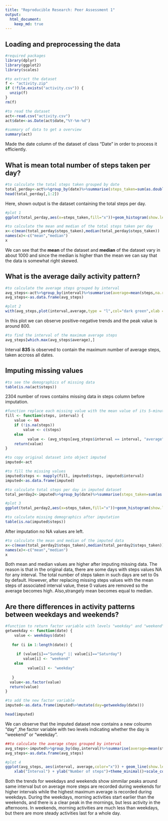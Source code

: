 ---
title: "Reproducible Research: Peer Assessment 1"
output: 
  html_document:
    keep_md: true
---


## Loading and preprocessing the data
```{r message=FALSE}
#required packages 
library(dplyr)
library(ggplot2)
library(scales)

#to extract the dataset
f <- "activity.zip"
if (!file.exists("activity.csv")) { 
  unzip(f) 
}
rm(f)

#to read the dataset
act<-read.csv("activity.csv")
act$date<-as.Date(act$date,"%Y-%m-%d")

#summary of data to get a overview
summary(act)

```

<p>
Made the date column of the dataset of class "Date" in order to process it efficiently.
</p>

## What is mean total number of steps taken per day?
```{r}
#to calculate the total steps taken grouped by date
total_perday<-act%>%group_by(date)%>%summarise(steps_taken=sum(as.double(unlist(steps)),na.rm=TRUE))
head(total_perday[,1:2])
```

<p>
Here, shown output is the dataset containing the total steps per day.
</p>


```{r message=FALSE}
#plot 1
ggplot(total_perday,aes(x=steps_taken,fill="x"))+geom_histogram(show.legend = FALSE)+theme_minimal()+labs(x="Number of steps",y="Frequency")+scale_fill_manual(values = "orange")


```


```{r}
#to calculate the mean and median of the total steps taken per day
x<-c(mean(total_perday$steps_taken),median(total_perday$steps_taken))
names(x)<-c("mean","median")
x
```

<p>

We can see that the <b>mean</b> of the dataset and <b>median</b> of the dataset vary in about 1000 and since the median is higher than the mean we can say that the data is somewhat right skewed.

</p>

## What is the average daily activity pattern?

```{r}
#to calculate the average steps grouped by interval
avg_steps<-act%>%group_by(interval)%>%summarise(average=mean(steps,na.rm=TRUE))
avg_steps<-as.data.frame(avg_steps)

#plot 2
with(avg_steps,plot(interval,average,type = "l",col="dark green",xlab = "Interval",ylab="Average no of steps taken",main="Time series plot of daily activity pattern"))


```

<p>

In this plot we can observe positive-negative trends and the peak value is around 800.


</p>

```{r}
#to find the interval of the maximum average steps
avg_steps[which.max(avg_steps$average),]
```


<p>
Interval <b>835</b> is observed to contain the maximum number of average steps, taken accross all dates.

</p>


## Imputing missing values

```{r}
#to see the demographics of missing data
table(is.na(act$steps))
```


<p>
2304 number of rows contains missing data in steps column before imputation.
</p>


```{r message=FALSE}


#function replace each missing value with the mean value of its 5-minute interval
fill <- function(steps, interval) {
    value <- NA
    if (!is.na(steps)) 
        value <- c(steps) 
    else 
          value <- (avg_steps[avg_steps$interval == interval, "average"])
    return(value)
}

#to copy original dataset into object imputed
imputed<-act

#to fill the missing values
imputed$steps <- mapply(fill, imputed$steps, imputed$interval)
imputed<-as.data.frame(imputed)

#to calculate total steps per day in imputed dataset
total_perday2<-imputed%>%group_by(date)%>%summarise(steps_taken=sum(as.double(unlist(steps)),na.rm=TRUE))

#plot 3
ggplot(total_perday2,aes(x=steps_taken,fill="x"))+geom_histogram(show.legend = FALSE)+theme_minimal()+labs(x="No. of steps",y="Frequency")+scale_fill_manual(values = "orange")

```



```{r}
#to calculate missing demographics after imputation
table(is.na(imputed$steps))

```


<p>
After imputation no NA values are left.
</p>


```{r}
#to calculate the mean and median of the imputed data
x<-c(mean(total_perday2$steps_taken),median(total_perday2$steps_taken))
names(x)<-c("mean","median")
x
```



<p>
Both mean and median values are higher after imputing missing data. The reason is that in the original data, there are some days with steps values NA for any interval. The total number of steps taken in such days are set to 0s by default. However, after replacing missing steps values with the mean steps of associated interval value, these 0 values are removed so the average becomes high. Also,strangely mean becomes equal to median.

</p>



## Are there differences in activity patterns between weekdays and weekends?


```{r}

#function to return factor variable with levels "weekday" and "weekend"
getweekday <- function(date) {
    value <- weekdays(date)
      
   for (i in 1:length(date)) {
     
     if (value[i]=="Sunday" || value[i]=="Saturday")
        value[i] <- "weekend" 
    else 
          value[i] <- "weekday"
     
   } 
  value<-as.factor(value)
  return(value)
}

#to add the new factor variable
imputed<-as.data.frame(imputed%>%mutate(day=getweekday(date)))

head(imputed)

```


<p>
We can observe that the imputed dataset now contains a new coloumn "day" ,the factor variable with two levels indicating whether the day is "weekend" or "weekday".

</p>


```{r}
##to calculate the average steps grouped by interval
avg_steps<-imputed%>%group_by(day,interval)%>%summarise(average=mean(steps,na.rm=TRUE))
avg_steps<-as.data.frame(avg_steps)

#plot 4
ggplot(avg_steps, aes(interval, average,color="x")) + geom_line(show.legend = FALSE) + facet_grid(day~. ) + 
    xlab("Interval") + ylab("Number of steps")+theme_minimal()+scale_color_manual(values = "dark green")


```


<p>
Both the trends for weekdays and weekends show simmilar peaks around same interval but on average more steps are recorded during weekends for higher intervals while the highest maximum average is recorded during weekdays.
During the weekdays, morning activities start earlier than the weekends, and there is a clear peak in the mornings, but less activity in the afternoons.
In weekends, morning activities are much less than weekdays, but there are more steady activities last for a whole day.

</p>